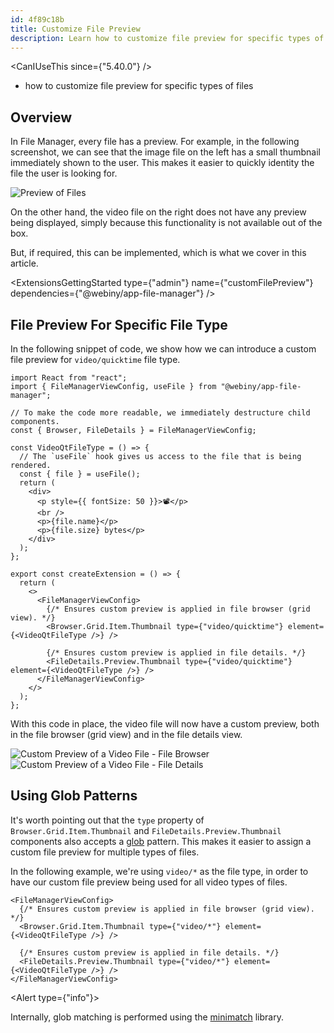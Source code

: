 ```yaml
---
id: 4f89c18b
title: Customize File Preview
description: Learn how to customize file preview for specific types of files.
---
```



<CanIUseThis since={"5.40.0"} />

<WhatYouWillLearn>

- how to customize file preview for specific types of files

</WhatYouWillLearn>

## Overview

In File Manager, every file has a preview. For example, in the following screenshot, we can see that the image file on the left has a small thumbnail immediately shown to the user. This makes it easier to quickly identity the file the user is looking for.

<Image src={fmFilesPreviews} title="Preview of Files" />

On the other hand, the video file on the right does not have any preview being displayed, simply because this functionality is not available out of the box.

But, if required, this can be implemented, which is what we cover in this article.

<ExtensionsGettingStarted type={"admin"} name={"customFilePreview"} dependencies={"@webiny/app-file-manager"} />

## File Preview For Specific File Type

In the following snippet of code, we show how we can introduce a custom file preview for `video/quicktime` file type.

```tsx extensions/customFilePreview/src/index.tsx
import React from "react";
import { FileManagerViewConfig, useFile } from "@webiny/app-file-manager";

// To make the code more readable, we immediately destructure child components.
const { Browser, FileDetails } = FileManagerViewConfig;

const VideoQtFileType = () => {
  // The `useFile` hook gives us access to the file that is being rendered.
  const { file } = useFile();
  return (
    <div>
      <p style={{ fontSize: 50 }}>📽️</p>
      <br />
      <p>{file.name}</p>
      <p>{file.size} bytes</p>
    </div>
  );
};

export const createExtension = () => {
  return (
    <>
      <FileManagerViewConfig>
        {/* Ensures custom preview is applied in file browser (grid view). */}
        <Browser.Grid.Item.Thumbnail type={"video/quicktime"} element={<VideoQtFileType />} />

        {/* Ensures custom preview is applied in file details. */}
        <FileDetails.Preview.Thumbnail type={"video/quicktime"} element={<VideoQtFileType />} />
      </FileManagerViewConfig>
    </>
  );
};
```

With this code in place, the video file will now have a custom preview, both in the file browser (grid view) and in the file details view.

<Image src={fmFilesPreviewsVideo} title="Custom Preview of a Video File - File Browser" />

<Image src={fmFilesPreviewsVideo2} title="Custom Preview of a Video File - File Details" />

## Using Glob Patterns

It's worth pointing out that the `type` property of `Browser.Grid.Item.Thumbnail` and `FileDetails.Preview.Thumbnail` components also accepts a [glob](<https://en.wikipedia.org/wiki/Glob_(programming)>) pattern. This makes it easier to assign a custom file preview for multiple types of files.

In the following example, we're using `video/*` as the file type, in order to have our custom file preview being used for all video types of files.

```tsx
<FileManagerViewConfig>
  {/* Ensures custom preview is applied in file browser (grid view). */}
  <Browser.Grid.Item.Thumbnail type={"video/*"} element={<VideoQtFileType />} />

  {/* Ensures custom preview is applied in file details. */}
  <FileDetails.Preview.Thumbnail type={"video/*"} element={<VideoQtFileType />} />
</FileManagerViewConfig>
```

<Alert type={"info"}>

Internally, glob matching is performed using the [minimatch](https://www.npmjs.com/package/minimatch) library.

</Alert>
